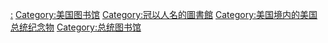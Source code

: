 {{Catmore|总统图书馆 (美国)}}

[[Category:美国总统|:]]
[[Category:美国图书馆|Category:美国图书馆]]
[[Category:冠以人名的圖書館|Category:冠以人名的圖書館]]
[[Category:美国境内的美国总统纪念物|Category:美国境内的美国总统纪念物]]
[[Category:总统图书馆|Category:总统图书馆]]